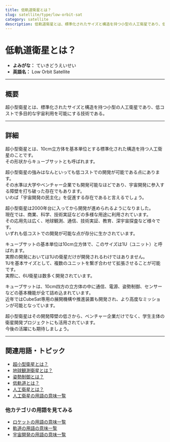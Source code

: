 ```yaml
---
title: 低軌道衛星とは？
slug: satellite/type/low-orbit-sat
category: satellite
description: 低軌道衛星とは、標準化されたサイズと構造を持つ小型の人工衛星であり、低コストで多目的な宇宙利用を可能にする技術である。
---
```



<Head>
  <script type="application/ld+json">
    {`{
      "@context": "https://schema.org",
      "@type": "DefinedTerm",
      "name": "低軌道衛星",
      "inDefinedTermSet": "https://www.space-portal.org",
      "termCode": "satellite/type/low-orbit-sat",
      "description": "低軌道衛星とは、標準化されたサイズと構造を持つ小型の人工衛星であり、低コストで多目的な宇宙利用を可能にする技術である。",
      "url": "https://www.space-portal.org/docs/satellite/type/low-orbit-sat"
    }`}
  </script>
</Head>

# 低軌道衛星とは？

- **よみがな：** ていきどうえいせい  
- **英語名：** Low Orbit Satellite  

---

## 概要

超小型衛星とは、標準化されたサイズと構造を持つ小型の人工衛星であり、低コストで多目的な宇宙利用を可能にする技術である。

---

## 詳細

超小型衛星とは、10cm立方体を基本単位とする標準化された構造を持つ人工衛星のことです。  
その形状からキューブサットとも呼ばれます。  

超小型衛星の強みはなんといっても低コストでの開発が可能である点にあります。  
その水準は大学やベンチャー企業でも開発可能なほどであり、宇宙開発に参入する障壁を打ち破った存在でもあります。  
いわば「宇宙開発の民主化」を促進する存在であると言えるでしょう。  

超小型衛星は2000年台に入ってから開発が進められるようになりました。  
現在では、商業、科学、技術実証などの多様な用途に利用されています。  
その応用先は広く、地球観測、通信、技術実証、教育、深宇宙探査など様々です。  
いずれも低コストでの開発が可能な点が存分に生かされています。  

キューブサットの基本単位は10cm立方体で、このサイズは1U（ユニット）と呼ばれます。  
実際の開発においては1Uの衛星だけが開発されるわけではありません。  
1Uを基本サイズとして、複数のユニットを繋ぎ合わせて拡張させることが可能です。  
実際に、6U衛星は数多く開発されています。  

キューブサットは、10cm四方の立方体の中に通信、電源、姿勢制御、センサーなどの基本機能が全て詰め込まれています。  
近年ではCubeSat専用の展開機構や推進装置も開発され、より高度なミッションが可能となっています。  

超小型衛星はその開発障壁の低さから、ベンチャー企業だけでなく、学生主体の衛星開発プロジェクトにも活用されています。  
今後の活躍にも期待しましょう。  

---

## 関連用語・トピック

- [超小型衛星とは？](satellite/type/cubesat)  
- [地球観測衛星とは？](satellite/type/earth-observation-sat)  
- [姿勢制御とは？](control/technology/attitude-control)  
- [低軌道とは？](orbit/type/low-earth-orbit)  
- [人工衛星とは？](satellite/satellite) 
- [人工衛星の用語の意味一覧](category/satellite)

### 他カテゴリの用語を見てみる
- [ロケットの用語の意味一覧](category/rocket)
- [軌道の用語の意味一覧](category/orbit)
- [宇宙開発の用語の意味一覧](category/glossary)
